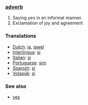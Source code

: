 === [[adverb]] ===

# Saying ''yes'' in an informal manner.
# Exclamation of joy and agreement

=== Translations ===

*[[Dutch]]: [[ja]], [[jawel]]
*[[Interlingua]]: [[si]]
*[[Italian]]: [[si]]
*[[Portuguese]]: [[sim]]
*[[Spanish]]: [[sí]]
*[[Volapük]]: [[si]]

=== See also ===
*[[yes]]